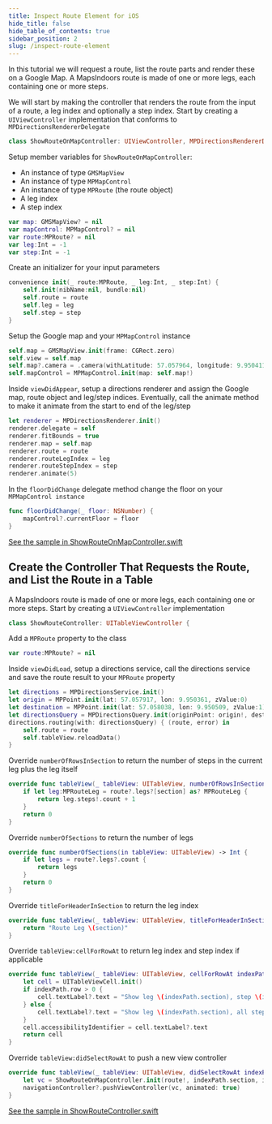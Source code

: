 ```yaml
---
title: Inspect Route Element for iOS
hide_title: false
hide_table_of_contents: true
sidebar_position: 2
slug: /inspect-route-element
---
```


In this tutorial we will request a route, list the route parts and render these on a Google Map. A MapsIndoors route is made of one or more legs, each containing one or more steps.

We will start by making the controller that renders the route from the input of a route, a leg index and optionally a step index. Start by creating a `UIViewController` implementation that conforms to `MPDirectionsRendererDelegate`

```swift
class ShowRouteOnMapController: UIViewController, MPDirectionsRendererDelegate 
```

Setup member variables for `ShowRouteOnMapController`:
* An instance of type `GMSMapView`
* An instance of type `MPMapControl`
* An instance of type `MPRoute` (the route object)
* A leg index
* A step index

```swift
var map: GMSMapView? = nil
var mapControl: MPMapControl? = nil
var route:MPRoute? = nil
var leg:Int = -1
var step:Int = -1
```
Create an initializer for your input parameters

```swift
convenience init(_ route:MPRoute, _ leg:Int, _ step:Int) {
    self.init(nibName:nil, bundle:nil)
    self.route = route
    self.leg = leg
    self.step = step
}
```

Setup the Google map and your `MPMapControl` instance

```swift
self.map = GMSMapView.init(frame: CGRect.zero)
self.view = self.map
self.map?.camera = .camera(withLatitude: 57.057964, longitude: 9.9504112, zoom: 20)
self.mapControl = MPMapControl.init(map: self.map!)
```

Inside `viewDidAppear`, setup a directions renderer and assign the Google map, route object and leg/step indices. Eventually, call the animate method to make it animate from the start to end of the leg/step

```swift
let renderer = MPDirectionsRenderer.init()
renderer.delegate = self
renderer.fitBounds = true
renderer.map = self.map
renderer.route = route
renderer.routeLegIndex = leg
renderer.routeStepIndex = step
renderer.animate(5)
```

In the `floorDidChange` delegate method change the floor on your `MPMapControl instance`

```swift
func floorDidChange(_ floor: NSNumber) {
    mapControl?.currentFloor = floor
}
```

[See the sample in ShowRouteOnMapController.swift](https://github.com/MapsIndoors/MapsIndoorsIOS/blob/master/Example/DemoSamples/Show%20Route/ShowRouteOnMapController.swift)
## Create the Controller That Requests the Route, and List the Route in a Table
A MapsIndoors route is made of one or more legs, each containing one or more steps.
Start by creating a `UIViewController` implementation

```swift
class ShowRouteController: UITableViewController {
```

Add a `MPRoute` property to the class

```swift
var route:MPRoute? = nil
```

Inside `viewDidLoad`, setup a directions service, call the directions service and save the route result to your `MPRoute` property

```swift
let directions = MPDirectionsService.init()
let origin = MPPoint.init(lat: 57.057917, lon: 9.950361, zValue:0)
let destination = MPPoint.init(lat: 57.058038, lon: 9.950509, zValue:1)
let directionsQuery = MPDirectionsQuery.init(originPoint: origin!, destination: destination!)
directions.routing(with: directionsQuery) { (route, error) in
    self.route = route
    self.tableView.reloadData()
}
```

Override `numberOfRowsInSection` to return the number of steps in the current leg plus the leg itself

```swift
override func tableView(_ tableView: UITableView, numberOfRowsInSection section: Int) -> Int {
    if let leg:MPRouteLeg = route?.legs?[section] as? MPRouteLeg {
        return leg.steps!.count + 1
    }
    return 0
}
```

Override `numberOfSections` to return the number of legs

```swift
override func numberOfSections(in tableView: UITableView) -> Int {
    if let legs = route?.legs?.count {
        return legs
    }
    return 0
}
```

Override `titleForHeaderInSection` to return the leg index

```swift
override func tableView(_ tableView: UITableView, titleForHeaderInSection section: Int) -> String? {
    return "Route Leg \(section)"
}
```

Override `tableView:cellForRowAt` to return leg index and step index if applicable

```swift
override func tableView(_ tableView: UITableView, cellForRowAt indexPath: IndexPath) -> UITableViewCell {
    let cell = UITableViewCell.init()
    if indexPath.row > 0 {
        cell.textLabel?.text = "Show leg \(indexPath.section), step \(indexPath.row - 1)"
    } else {
        cell.textLabel?.text = "Show leg \(indexPath.section), all steps"
    }
    cell.accessibilityIdentifier = cell.textLabel?.text
    return cell
}
```

Override `tableView:didSelectRowAt` to push a new view controller

```swift
override func tableView(_ tableView: UITableView, didSelectRowAt indexPath: IndexPath) {
    let vc = ShowRouteOnMapController.init(route!, indexPath.section, indexPath.row - 1)
    navigationController?.pushViewController(vc, animated: true)
}
```

[See the sample in ShowRouteController.swift](https://github.com/MapsIndoors/MapsIndoorsIOS/blob/master/Example/DemoSamples/Show%20Route/ShowRouteController.swift)
